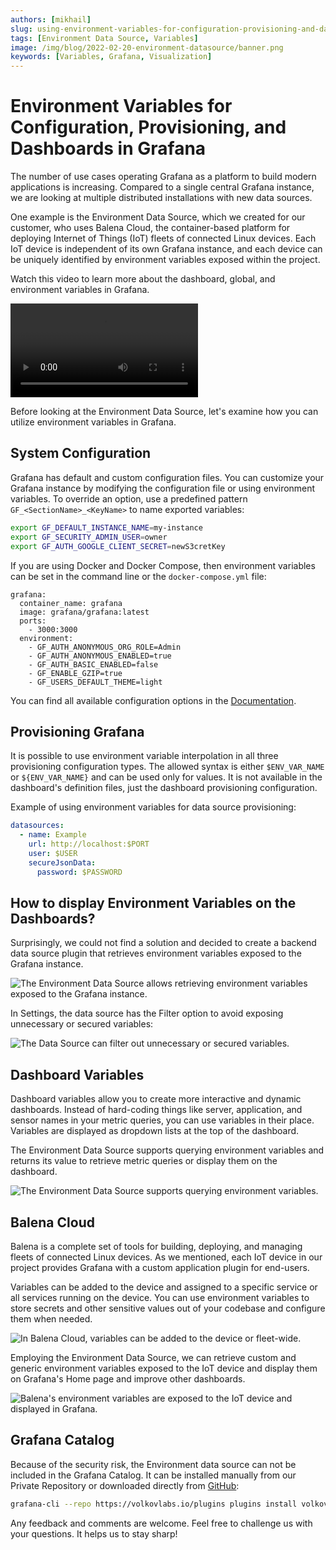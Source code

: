```yaml
---
authors: [mikhail]
slug: using-environment-variables-for-configuration-provisioning-and-dashboards-in-grafana-279661733416
tags: [Environment Data Source, Variables]
image: /img/blog/2022-02-20-environment-datasource/banner.png
keywords: [Variables, Grafana, Visualization]
---
```



# Environment Variables for Configuration, Provisioning, and Dashboards in Grafana

The number of use cases operating Grafana as a platform to build modern applications is increasing. Compared to a single central Grafana instance, we are looking at multiple distributed installations with new data sources.

<!--truncate-->

One example is the Environment Data Source, which we created for our customer, who uses Balena Cloud, the container-based platform for deploying Internet of Things (IoT) fleets of connected Linux devices. Each IoT device is independent of its own Grafana instance, and each device can be uniquely identified by environment variables exposed within the project.

Watch this video to learn more about the dashboard, global, and environment variables in Grafana.

<Video
  src="https://www.youtube.com/embed/sczRq2lI3e4"
  title="Dashboard, Global and Environment variables."
/>

Before looking at the Environment Data Source, let's examine how you can utilize environment variables in Grafana.

## System Configuration

Grafana has default and custom configuration files. You can customize your Grafana instance by modifying the configuration file or using environment variables. To override an option, use a predefined pattern `GF_<SectionName>_<KeyName>` to name exported variables:

```sh
export GF_DEFAULT_INSTANCE_NAME=my-instance
export GF_SECURITY_ADMIN_USER=owner
export GF_AUTH_GOOGLE_CLIENT_SECRET=newS3cretKey
```

If you are using Docker and Docker Compose, then environment variables can be set in the command line or the `docker-compose.yml` file:

```docker
grafana:
  container_name: grafana
  image: grafana/grafana:latest
  ports:
    - 3000:3000
  environment:
    - GF_AUTH_ANONYMOUS_ORG_ROLE=Admin
    - GF_AUTH_ANONYMOUS_ENABLED=true
    - GF_AUTH_BASIC_ENABLED=false
    - GF_ENABLE_GZIP=true
    - GF_USERS_DEFAULT_THEME=light
```

You can find all available configuration options in the [Documentation](https://grafana.com/docs/grafana/latest/setup-grafana/configure-grafana/).

## Provisioning Grafana

It is possible to use environment variable interpolation in all three provisioning configuration types. The allowed syntax is either `$ENV_VAR_NAME` or `${ENV_VAR_NAME}` and can be used only for values. It is not available in the dashboard's definition files, just the dashboard provisioning configuration.

Example of using environment variables for data source provisioning:

```yaml
datasources:
  - name: Example
    url: http://localhost:$PORT
    user: $USER
    secureJsonData:
      password: $PASSWORD
```

## How to display Environment Variables on the Dashboards?

Surprisingly, we could not find a solution and decided to create a backend data source plugin that retrieves environment variables exposed to the Grafana instance.

<Image
  title="The Environment Data Source allows retrieving environment variables exposed to the Grafana instance."
  src="/img/blog/2022-02-20-environment-datasource/dashboard.png"
/>

In Settings, the data source has the Filter option to avoid exposing unnecessary or secured variables:

<Image
  title="The Data Source can filter out unnecessary or secured variables."
  src="/img/blog/2022-02-20-environment-datasource/configuration.png"
/>

## Dashboard Variables

Dashboard variables allow you to create more interactive and dynamic dashboards. Instead of hard-coding things like server, application, and sensor names in your metric queries, you can use variables in their place. Variables are displayed as dropdown lists at the top of the dashboard.

The Environment Data Source supports querying environment variables and returns its value to retrieve metric queries or display them on the dashboard.

<Image
  title="The Environment Data Source supports querying environment variables."
  src="/img/blog/2022-02-20-environment-datasource/variables.png"
/>

## Balena Cloud

Balena is a complete set of tools for building, deploying, and managing fleets of connected Linux devices. As we mentioned, each IoT device in our project provides Grafana with a custom application plugin for end-users.

Variables can be added to the device and assigned to a specific service or all services running on the device. You can use environment variables to store secrets and other sensitive values out of your codebase and configure them when needed.

<Image
  title="In Balena Cloud, variables can be added to the device or fleet-wide."
  src="/img/blog/2022-02-20-environment-datasource/balena-cloud.png"
/>

Employing the Environment Data Source, we can retrieve custom and generic environment variables exposed to the IoT device and display them on Grafana's Home page and improve other dashboards.

<Image
  title="Balena's environment variables are exposed to the IoT device and displayed in Grafana."
  src="/img/blog/2022-02-20-environment-datasource/balena-variables.png"
/>

## Grafana Catalog

Because of the security risk, the Environment data source can not be included in the Grafana Catalog. It can be installed manually from our Private Repository or downloaded directly from [GitHub](https://github.com/volkovlabs/volkovlabs-env-datasource):

```sh
grafana-cli --repo https://volkovlabs.io/plugins plugins install volkovlabs-env-datasource
```

Any feedback and comments are welcome. Feel free to challenge us with your questions. It helps us to stay sharp!

